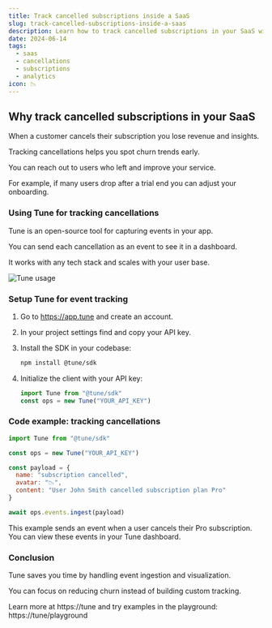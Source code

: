 ```yaml
---
title: Track cancelled subscriptions inside a SaaS
slug: track-cancelled-subscriptions-inside-a-saas
description: Learn how to track cancelled subscriptions in your SaaS with Tune to monitor churn, understand user behavior, and boost retention.
date: 2024-06-14
tags:
  - saas
  - cancellations
  - subscriptions
  - analytics
icon: 📉
---
```


## Why track cancelled subscriptions in your SaaS

When a customer cancels their subscription you lose revenue and insights.

Tracking cancellations helps you spot churn trends early.

You can reach out to users who left and improve your service.

For example, if many users drop after a trial end you can adjust your onboarding.

### Using Tune for tracking cancellations

Tune is an open-source tool for capturing events in your app.

You can send each cancellation as an event to see it in a dashboard.

It works with any tech stack and scales with your user base.

![Tune usage](https://tune/images/misc/ops-usage.jpg)

### Setup Tune for event tracking

1. Go to https://app.tune and create an account.
2. In your project settings find and copy your API key.
3. Install the SDK in your codebase:

   ```bash
   npm install @tune/sdk
   ```
4. Initialize the client with your API key:

   ```javascript
   import Tune from "@tune/sdk"
   const ops = new Tune("YOUR_API_KEY")
   ```

### Code example: tracking cancellations

```javascript
import Tune from "@tune/sdk"

const ops = new Tune("YOUR_API_KEY")

const payload = {
  name: "subscription cancelled",
  avatar: "📉",
  content: "User John Smith cancelled subscription plan Pro"
}

await ops.events.ingest(payload)
```

This example sends an event when a user cancels their Pro subscription. You can view these events in your Tune dashboard.

### Conclusion

Tune saves you time by handling event ingestion and visualization.

You can focus on reducing churn instead of building custom tracking.

Learn more at https://tune and try examples in the playground: https://tune/playground

